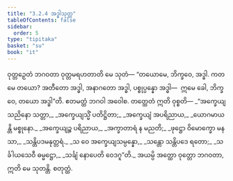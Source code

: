 ```yaml
---
title: "3.2.4 အဒ္ဓါသုတ္တ"
tableOfContents: false
sidebar:
  order: 5
type: "tipitaka"
basket: "su"
book: "it"
---
```



<DynamicBreadcrumb />

<Division number="63" book="it">

<Paragraph number="406" book="it">
ဝုတ္တဉှေတံ ဘဂဝတာ ဝုတ္တမရဟတာတိ မေ သုတံ—
</Paragraph>

<Paragraph number="407" book="it">
“တယောမေ, ဘိက္ခဝေ, အဒ္ဓါ. ကတမေ တယော? အတီတော အဒ္ဓါ, အနာဂတော အဒ္ဓါ, ပစ္စုပ္ပန္နော အဒ္ဓါ—  ဣမေ ခေါ, ဘိက္ခဝေ, တယော အဒ္ဓါ”တိ. ဧတမတ္ထံ ဘဂဝါ အဝေါစ. တတ္ထေတံ ဣတိ ဝုစ္စတိ—
</Paragraph>

<Paragraph number="408" type="verses" book="it">
_“အက္ခေယျသညိနော သတ္တာ,_  
_အက္ခေယျသ္မိံ ပတိဋ္ဌိတာ;_  
_အက္ခေယျံ အပရိညာယ,_  
_ယောဂမာယန္တိ မစ္စုနော._  

</Paragraph>

<Paragraph number="409" type="verses" book="it">
_အက္ခေယျဉ္စ ပရိညာယ,_  
_အက္ခာတာရံ န မညတိ;_  
_ဖုဋ္ဌော ဝိမောက္ခော မနသာ,_  
_သန္တိပဒမနုတ္တရံ._  

</Paragraph>

<Paragraph number="410" type="verses" book="it">
_သ ဝေ အက္ခေယျသမ္ပန္နော,_  
_သန္တော သန္တိပဒေ ရတော;_  
_သင်္ခါယသေဝီ ဓမ္မဋ္ဌော,_  
_သင်္ချံ နောပေတိ ဝေဒဂူ”တိ._  

</Paragraph>

<Paragraph number="411" book="it">
အယမ္ပိ အတ္ထော ဝုတ္တော ဘဂဝတာ, ဣတိ မေ သုတန္တိ.

</Paragraph>
</Division>

<Paragraph number="412" type="center" book="it">
စတုတ္ထံ.
</Paragraph>